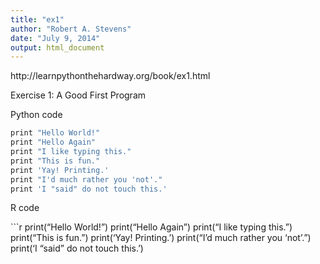```yaml
---
title: "ex1"
author: "Robert A. Stevens"
date: "July 9, 2014"
output: html_document
---
```


http://learnpythonthehardway.org/book/ex1.html

Exercise 1: A Good First Program

Python code

```r
print "Hello World!"
print "Hello Again"
print "I like typing this."
print "This is fun."
print 'Yay! Printing.'
print "I'd much rather you 'not'."
print 'I "said" do not touch this.'
```

R code

```r
print("Hello World!")
print("Hello Again")
print("I like typing this.")
print("This is fun.")
print('Yay! Printing.')
print("I'd much rather you 'not'.")
print('I "said" do not touch this.')

